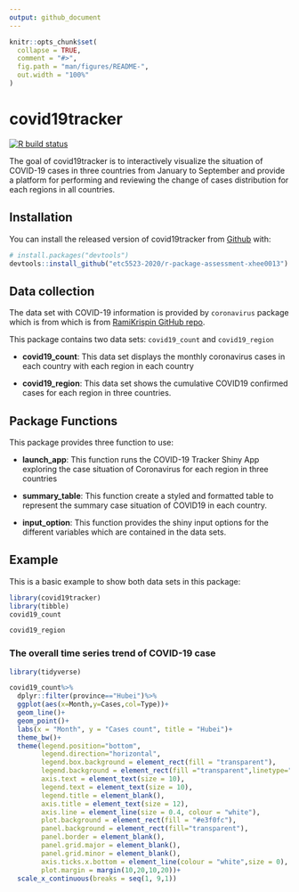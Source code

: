 ```yaml
---
output: github_document
---
```


<!-- README.md is generated from README.Rmd. Please edit that file -->

```r
knitr::opts_chunk$set(
  collapse = TRUE,
  comment = "#>",
  fig.path = "man/figures/README-",
  out.width = "100%"
)
```

# covid19tracker

<!-- badges: start -->
[![R build status](https://github.com/etc5523-2020/r-package-assessment-xhee0013/workflows/R-CMD-check/badge.svg)](https://github.com/etc5523-2020/r-package-assessment-xhee0013/actions)
<!-- badges: end -->

The goal of covid19tracker is to interactively visualize the situation of COVID-19 cases in three countries from January to September and provide a platform for performing and reviewing the change of cases distribution for each regions in all countries.

## Installation

You can install the released version of covid19tracker from [Github](https://github.com/etc5523-2020/r-package-assessment-xhee0013) with:

``` r
# install.packages("devtools")
devtools::install_github("etc5523-2020/r-package-assessment-xhee0013")
```
## Data collection

The data set with COVID-19 information is provided by `coronavirus` package which is from which is from [RamiKrispin GitHub repo](https://github.com/RamiKrispin/coronavirus).

This package contains two data sets: `covid19_count` and `covid19_region`

- **covid19_count**: This data set displays the monthly coronavirus cases in each country with each region in each country

- **covid19_region**: This data set shows the cumulative COVID19 confirmed cases for each region in three countries.


## Package Functions

This package provides three function to use:

- **launch_app**: This function runs the COVID-19 Tracker Shiny App exploring the case situation of Coronavirus for each region in three countries

- **summary_table**: This function create a styled and formatted table to represent the summary case situation of COVID19 in each country.

- **input_option**: This function provides the shiny input options for the different variables which are contained in the data sets.

## Example

This is a basic example to show both data sets in this package:
```r
library(covid19tracker)
library(tibble)
covid19_count
```

```r
covid19_region
```

### The overall time series trend of COVID-19 case 

```r
library(tidyverse)

covid19_count%>%
  dplyr::filter(province=="Hubei")%>%
  ggplot(aes(x=Month,y=Cases,col=Type))+
  geom_line()+
  geom_point()+
  labs(x = "Month", y = "Cases count", title = "Hubei")+
  theme_bw()+
  theme(legend.position="bottom",
        legend.direction="horizontal",
        legend.box.background = element_rect(fill = "transparent"),
        legend.background = element_rect(fill ="transparent",linetype="solid",color = "#BDD9EC"),
        axis.text = element_text(size = 10),
        legend.text = element_text(size = 10),
        legend.title = element_blank(),
        axis.title = element_text(size = 12),
        axis.line = element_line(size = 0.4, colour = "white"),
        plot.background = element_rect(fill = "#e3f0fc"),
        panel.background = element_rect(fill="transparent"),
        panel.border = element_blank(),
        panel.grid.major = element_blank(),
        panel.grid.minor = element_blank(),
        axis.ticks.x.bottom = element_line(colour = "white",size = 0),
        plot.margin = margin(10,20,10,20))+
  scale_x_continuous(breaks = seq(1, 9,1))

```

